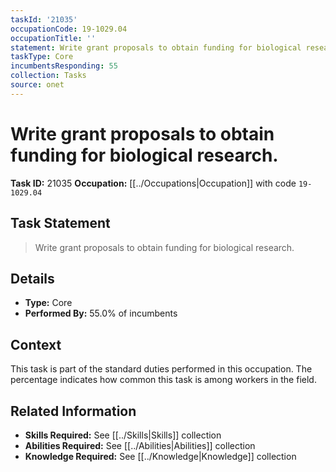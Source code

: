 ```yaml
---
taskId: '21035'
occupationCode: 19-1029.04
occupationTitle: ''
statement: Write grant proposals to obtain funding for biological research.
taskType: Core
incumbentsResponding: 55
collection: Tasks
source: onet
---
```

# Write grant proposals to obtain funding for biological research.

**Task ID:** 21035
**Occupation:** [[../Occupations|Occupation]] with code `19-1029.04`

## Task Statement

> Write grant proposals to obtain funding for biological research.

## Details

- **Type:** Core
- **Performed By:** 55.0% of incumbents

## Context

This task is part of the standard duties performed in this occupation. The percentage indicates how common this task is among workers in the field.

## Related Information

- **Skills Required:** See [[../Skills|Skills]] collection
- **Abilities Required:** See [[../Abilities|Abilities]] collection
- **Knowledge Required:** See [[../Knowledge|Knowledge]] collection
